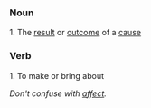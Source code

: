 ===Noun===

1. The [[result]] or [[outcome]] of a [[cause]]


===Verb===

1. To make or bring about

''Don't confuse with [[affect]].''